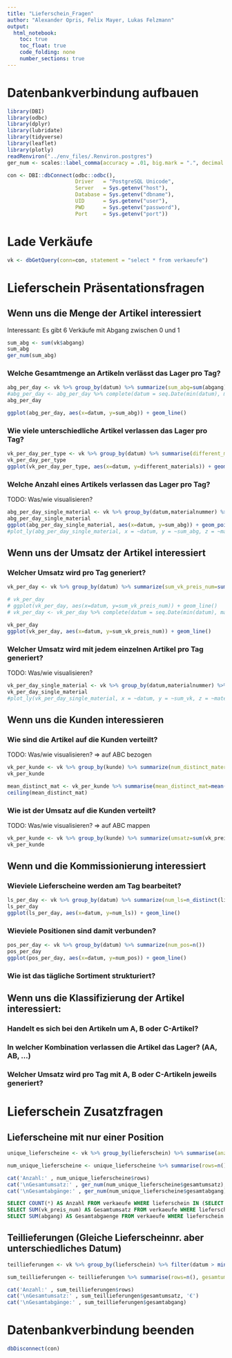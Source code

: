 ```yaml
---
title: "Lieferschein_Fragen"
author: "Alexander Opris, Felix Mayer, Lukas Felzmann"
output:
  html_notebook:
    toc: true
    toc_float: true
    code_folding: none
    number_sections: true
---
```


# Datenbankverbindung aufbauen

```r
library(DBI)
library(odbc)
library(dplyr)
library(lubridate)
library(tidyverse)
library(leaflet)
library(plotly)
readRenviron("../env_files/.Renviron.postgres")
ger_num <- scales::label_comma(accuracy = .01, big.mark = ".", decimal.mark = ",")
```

```r
con <- DBI::dbConnect(odbc::odbc(),
                      Driver   = "PostgreSQL Unicode",
                      Server   = Sys.getenv("host"),
                      Database = Sys.getenv("dbname"),
                      UID      = Sys.getenv("user"),
                      PWD      = Sys.getenv("password"),
                      Port     = Sys.getenv("port"))
```

# Lade Verkäufe
```r
vk <- dbGetQuery(conn=con, statement = "select * from verkaeufe")
```

# Lieferschein Präsentationsfragen
## Wenn uns die Menge der Artikel interessiert
Interessant: Es gibt 6 Verkäufe mit Abgang zwischen 0 und 1

```r
sum_abg <- sum(vk$abgang)
sum_abg
ger_num(sum_abg)
```

### Welche Gesamtmenge an Artikeln verlässt das Lager pro Tag?

```r
abg_per_day <- vk %>% group_by(datum) %>% summarize(sum_abg=sum(abgang))
#abg_per_day <- abg_per_day %>% complete(datum = seq.Date(min(datum), max(datum), by="day")) %>% mutate(sum_abg = ifelse(is.na(sum_abg), 0, sum_abg)) 
abg_per_day

ggplot(abg_per_day, aes(x=datum, y=sum_abg)) + geom_line()
```

### Wie viele unterschiedliche Artikel verlassen das Lager pro Tag?

```r
vk_per_day_per_type <- vk %>% group_by(datum) %>% summarise(different_materials=n_distinct(materialnummer))
vk_per_day_per_type
ggplot(vk_per_day_per_type, aes(x=datum, y=different_materials)) + geom_line()
```

### Welche Anzahl eines Artikels verlassen das Lager pro Tag?
TODO: Was/wie visualisieren?
```r
abg_per_day_single_material <- vk %>% group_by(datum,materialnummer) %>% summarize(sum_abg=sum(abgang))
abg_per_day_single_material
ggplot(abg_per_day_single_material, aes(x=datum, y=sum_abg)) + geom_point()
#plot_ly(abg_per_day_single_material, x = ~datum, y = ~sum_abg, z = ~materialnummer) %>% add_markers()
```

## Wenn uns der Umsatz der Artikel interessiert
### Welcher Umsatz wird pro Tag generiert?

```r
vk_per_day <- vk %>% group_by(datum) %>% summarize(sum_vk_preis_num=sum(vk_preis_num))

# vk_per_day
# ggplot(vk_per_day, aes(x=datum, y=sum_vk_preis_num)) + geom_line()
# vk_per_day <- vk_per_day %>% complete(datum = seq.Date(min(datum), max(datum), by="day")) %>% mutate(sum_vk_preis_num = ifelse(is.na(sum_vk_preis_num), 0, sum_vk_preis_num))

vk_per_day
ggplot(vk_per_day, aes(x=datum, y=sum_vk_preis_num)) + geom_line()
```

### Welcher Umsatz wird mit jedem einzelnen Artikel pro Tag generiert?
TODO: Was/wie visualisieren?
```r
vk_per_day_single_material <- vk %>% group_by(datum,materialnummer) %>% summarize(sum_vk=sum(vk_preis_num))
vk_per_day_single_material
#plot_ly(vk_per_day_single_material, x = ~datum, y = ~sum_vk, z = ~materialnummer) %>% add_markers()
```


## Wenn uns die Kunden interessieren
### Wie sind die Artikel auf die Kunden verteilt? 
TODO: Was/wie visualisieren? => auf ABC bezogen
```r
vk_per_kunde <- vk %>% group_by(kunde) %>% summarize(num_distinct_materials=n_distinct(materialnummer)) %>% arrange(desc(num_distinct_materials)) %>% mutate(rang=row_number())
vk_per_kunde

mean_distinct_mat <- vk_per_kunde %>% summarise(mean_distinct_mat=mean(num_distinct_materials))
ceiling(mean_distinct_mat)
```
### Wie ist der Umsatz auf die Kunden verteilt?
TODO: Was/wie visualisieren? => auf ABC mappen
```r
vk_per_kunde <- vk %>% group_by(kunde) %>% summarize(umsatz=sum(vk_preis_num)) %>% arrange(desc(umsatz)) %>% mutate(rang=row_number())
vk_per_kunde
```

## Wenn und die Kommissionierung interessiert
### Wieviele Lieferscheine werden am Tag bearbeitet?
```r
ls_per_day <- vk %>% group_by(datum) %>% summarize(num_ls=n_distinct(lieferschein))
ls_per_day
ggplot(ls_per_day, aes(x=datum, y=num_ls)) + geom_line()
```
### Wieviele Positionen sind damit verbunden?
```r
pos_per_day <- vk %>% group_by(datum) %>% summarize(num_pos=n())
pos_per_day
ggplot(pos_per_day, aes(x=datum, y=num_pos)) + geom_line()
```

### Wie ist das tägliche Sortiment strukturiert?

## Wenn uns die Klassifizierung der Artikel interessiert:
### Handelt es sich bei den Artikeln um A, B oder C-Artikel?
### In welcher Kombination verlassen die Artikel das Lager? (AA, AB, …)
### Welcher Umsatz wird pro Tag mit A, B oder C-Artikeln jeweils generiert?

# Lieferschein Zusatzfragen
## Lieferscheine mit nur einer Position
```r
unique_lieferscheine <- vk %>% group_by(lieferschein) %>% summarise(anzahl=n(), lf_sum_umsatz=sum(vk_preis_num), lf_sum_abgang=sum(abgang)) %>% filter(anzahl == 1)
```

```r
num_unique_lieferscheine <- unique_lieferscheine %>% summarise(rows=n(), gesamtumsatz=sum(lf_sum_umsatz), gesamtabgang=sum(lf_sum_abgang))

cat('Anzahl:' , num_unique_lieferscheine$rows)
cat('\nGesamtumsatz:' , ger_num(num_unique_lieferscheine$gesamtumsatz), '€')
cat('\nGesamtabgänge:' , ger_num(num_unique_lieferscheine$gesamtabgang))
```


```sql
SELECT COUNT(*) AS Anzahl FROM verkaeufe WHERE lieferschein IN (SELECT lieferschein FROM verkaeufe GROUP BY lieferschein HAVING COUNT(*) = 1);
SELECT SUM(vk_preis_num) AS Gesamtumsatz FROM verkaeufe WHERE lieferschein IN (SELECT lieferschein FROM verkaeufe GROUP BY lieferschein HAVING COUNT(*) = 1);
SELECT SUM(abgang) AS Gesamtabgaenge FROM verkaeufe WHERE lieferschein IN (SELECT lieferschein FROM verkaeufe GROUP BY lieferschein HAVING COUNT(*) = 1);
```

## Teillieferungen (Gleiche Lieferscheinnr. aber unterschiedliches Datum)
 
```r
teillieferungen <- vk %>% group_by(lieferschein) %>% filter(datum > min(datum)) %>% summarise(anzahl=n(), lf_sum_umsatz=sum(vk_preis_num), lf_sum_abgang=sum(abgang))

sum_teillieferungen <- teillieferungen %>% summarise(rows=n(), gesamtumsatz=sum(lf_sum_umsatz), gesamtabgang=sum(lf_sum_abgang))

cat('Anzahl:' , sum_teillieferungen$rows)
cat('\nGesamtumsatz:' , sum_teillieferungen$gesamtumsatz, '€')
cat('\nGesamtabgänge:' , sum_teillieferungen$gesamtabgang)
```

# Datenbankverbindung beenden
```r
dbDisconnect(con)
```